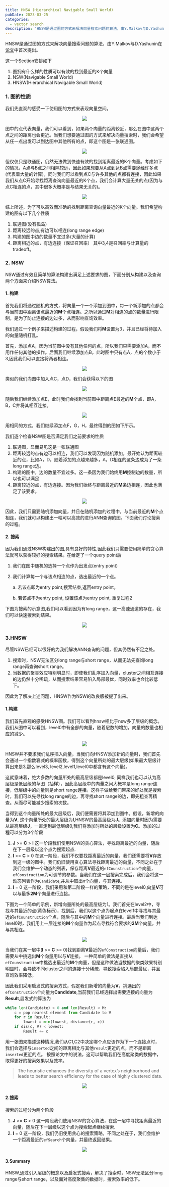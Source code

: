 ```yaml
---
title: HNSW (Hierarchical Navigable Small World)
pubDate: 2023-03-25
categories: 
  - vector search
description: 'HNSW是通过图的方式来解决向量搜索问题的算法，由Y.Malkov与D.Yashunin首次提出'
---
```


<link rel="stylesheet"
    href="https://cdn.jsdelivr.net/npm/katex@0.15.2/dist/katex.min.css"
    integrity="sha384-MlJdn/WNKDGXveldHDdyRP1R4CTHr3FeuDNfhsLPYrq2t0UBkUdK2jyTnXPEK1NQ"
    crossorigin="anonymous"
/>

HNSW是通过图的方式来解决向量搜索问题的算法，由Y.Malkov与D.Yashunin在[论文](https://arxiv.org/pdf/1603.09320.pdf)中首次提出。

这一个Section安排如下
1. 图拥有什么样的性质可以有效的找到最近的K个向量
2. NSW(Navigable Small World)
3. HNSW(Hierarchical Navigable Small World) 

### 1. 图的性质
我们先直观的感受一下使用图的方式来表现向量空间。
<div style="text-align: center">
<img src="https://hayesx-1302722143.cos.ap-singapore.myqcloud.com/img/raw_vector.png"/>
</div>

图中的点代表向量，我们可以看到，如果两个向量的距离较近，那么在图中这两个点之间的距离也会更近。当我们想要通过图的方式来解决向量搜索时，我们会希望从任一点出发可以到达图中其他所有的点，即这个图是一张联通图。
<div style="text-align: center">
<img src="https://hayesx-1302722143.cos.ap-singapore.myqcloud.com/img/compare_vec.png"/>
</div>

但仅仅只是联通图，仍然无法做到快速有效的找到距离最近的K个向量。考虑如下的情况，A点与B点之间相隔较远，因此如果想要从A点到达B点需要途经许多点(代表着大量的计算)，同时我们可以看到点C与许多其他的点都有连接，因此如果我们从点C开始寻找距离查询向量最近的K个点，我们会计算大量无关的点(因为与点C相连的点，其中很多大概率是与结果无关的)。
<div style="text-align: center">
<img src="https://hayesx-1302722143.cos.ap-singapore.myqcloud.com/img/two_conn.png"/>
</div>

综上所述，为了可以高效而准确的找到距离查询向量最近的K个向量。我们希望构建的图有以下几个性质
1. 联通图(没有孤岛)
2. 距离较远的点,有边可以相连(long range edge)
3. 构建的图中边的数量不宜过多(大量的计算)
4. 距离相近的点，有边连接（保证召回率）
其中3,4是召回率与计算量的tradeoff。
### 2. NSW
NSW通过有效且简单的算法构建出满足上述要求的图，下面分别从构建以及查询两个方面来介绍NSW算法。

#### 1. 构建
首先我们将通过随机的方式，将向量一个一个添加到图中，每一个新添加的点都会与当前图中距离该点最近的**M**个点相连。之所以通过**M**对相连的点的数量进行限制，是为了防止连接的边过多，从而影响查询效率。

我们通过一个例子来描述构建的过程，假设我们将**M**设置为3，并且已经将待加入的向量随机打乱。

首先，添加点A，因为当前图中没有其他任何的点，所以我们只需要添加A，而不用作任何其他的操作。后面我们继续添加点B，此时图中只有点A，点的个数小于3,因此我们可以直接将两者相连。

<div style="text-align: center">
<img src="https://hayesx-1302722143.cos.ap-singapore.myqcloud.com/img/addB.png"/>
</div>

类似的我们向图中加入点C，点D，我们会获得以下的图


<div style="text-align: center">
<img src="https://hayesx-1302722143.cos.ap-singapore.myqcloud.com/img/addCD.png"/>
</div>

随后我们继续添加点E，此时我们会找到当前图中距离点E最近的**M**个点，即A，B，C并将其相互连接。

<div style="text-align: center">
<img src="https://hayesx-1302722143.cos.ap-singapore.myqcloud.com/img/addE.png"/>
</div>

用相同的方式，我们继续添加点F，G，H，最终得到的图如下所示。

我们逐个检查NSW图是否满足我们之前要求的性质
1. 联通图，显而易见这是一张联通图
2. 距离较远的点有边可以相连，我们可以发现因为随机添加，最开始认为距离较近的点，比如A，D，随着添加的点越来越多，A，D相连的这条边成为了一条long range边。
3. 构建的图中，边的数量不宜过多。这一条因为我们始终用**M**控制边的数量，所以也可以满足
4. 距离较近的点，有边连接。因为我们始终与距离最近的**M**条边相连，因此也满足了该要求。

<div style="text-align: center">
<img src="https://hayesx-1302722143.cos.ap-singapore.myqcloud.com/img/addFH.png"/>
</div>

因此，我们只需要随机添加向量，并且在随机添加的过程中，与当前最近的**M**个点相连，我们就可以构建出一幅可以高效的进行ANN查询的图。下面我们讨论搜索的过程。

#### 2. 搜索

因为我们通过NSW构建出的图,具有良好的特性,因此我们只需要使用简单的贪心算法就可以获得较好的搜索结果。在给定了一个query point后
1. 我们在图中随机的选择一个点作为出发点(entry point)
2. 我们计算每一个与该点相连的点，选出最近的一个点。
    
    a. 若该点即为entry point,搜索结束,返回entry point。
    
    b. 若该点不为entry point, 设置该点为entry point, 重复过程2

下图为搜索的示意图,我们可以看到因为有long range，这一高速通道的存在，我们可以快速搜索到结果。

<div style="text-align: center">
<img src="https://hayesx-1302722143.cos.ap-singapore.myqcloud.com/img/nsw-search.png"/>
</div>

### 3.HNSW
尽管NSW已经可以很好的为我们解决ANN查询的问题，但其仍然有不足之处。
1. 搜索时，NSW无法区分long range与short range，从而无法先查询long range再查询short range。
2. 当数据的聚类效应特别明显时，即使我们乱序加入向量，cluster之间相互连接的边仍然十分稀疏，从而搜索结果容易陷入局部最优，同时效率也会比较低下。

因此为了解决上述问题，HNSW作为NSW的改良版被提了出来。

#### 1.构建
我们首先直观的感受HNSW图。我们可以看到hnsw相比于nsw多了层级的概念。我们从图中可以看到，level0中有全部的向量，随着层数的增加，向量的数量也相应的减少。
<div style="text-align: center">
<img src="https://hayesx-1302722143.cos.ap-singapore.myqcloud.com/img/hnsw.png"/>
</div>

HNSW并不要求我们乱序插入向量，当我们向HNSW添加新的向量时，我们首先会通过一个指数衰减的概率函数，得到这个向量所处的最大层级(如果最大层级计算出来是3,那么level3, level2,level1,level0中都含有这个向量)。

这就意味着，绝大多数的向量所处的最高层级都是level0, 同样我们也可以认为高层级是低层级的草图（抽样），因此高层级中的向量之间大概率是long range连接，低层级中的向量则是short range连接。这样子做给我们带来的好处就是搜索时，我们可以先寻找long range的边，再寻找short range的边，即先粗查再精查。从而尽可能减少搜索的次数。

当得到这个向量所处的最大层级后，我们便需要将其添加到图中。假设，新增的向量为**V**, 这个向量所处的最大层级为**I**,HNSW的最高层级为**J**。添加向量时因为需要从最高层级**J**，一直走到最低层级0,我们将添加时所处的层级设置为**C**。添加的过程可以分为3个阶段

1. **J** >= **C** > **I**
    这一阶段我们使用NSW的贪心算法，寻找距离最近的向量，随后在下一层级以这个点为搜索起点.
2. **I** >= **C** > 0
    在这一阶段，我们不仅要找距离最近的向量，我们还需要将**V**存放到这一级的图中。我们仍旧使用贪心算法寻找距离最近的向量，不同之处在于我们会维护一个动态的列表，保存距离**V**最近的`efCounstruction`个向量，`efConstruction`为可调节的参数。当我们在这一层搜索完成后，我们会将这一动态列表作为`Candidate`,并从中取出`M`个向量，与其连接。
3. **I** = 0
    这一阶段，我们采用和第二阶段一样的策略，不同的是在level0,向量**V**可以与最多**2M**个向量进行连接。

下图为一个简单的示例，新增向量所处的最高层级为1。我们首先在level2中，寻找与其最近的点(黄色标示)，找到后，我们以这个点为起点在level1中寻找与其最近的`efCounstruction`个点，随后与其中的**M**个向量进行连接。最后当我们到达level0时，我们用上一层连接的**M**个向量作为起点寻找符合要求的**2M**个向量，并与其相连。
<div style="text-align: center">
<img src="https://hayesx-1302722143.cos.ap-singapore.myqcloud.com/img/new-insert.png"/>
</div>

当我们在某一层中(**I** >= **C** >= 0)找到距离**V**最近的`efConstruction`向量后，我们需要从中挑选出**M**个向量用以与**V**连接。
一种简单的做法是直接从`efCounstruction`中挑选出最近的**M**个向量，但是这种做法当数据的聚类效果特别明显时，会导致不同cluster之间的连接十分稀疏，导致搜索陷入局部最优，并且查询效率降低。

因此我们采用启发式的搜索方式，假定我们新增的向量为**V**，挑选出的`efConstruction`个向量为**Candidate**,当前我们已经选择出需要连接的向量为**Result**,启发式的算法为

```python
while len(Candidate) > 0 and len(Result) < M:
    c = pop nearest element from Candidate to V
    for r in Result:
        lowest = min(lowest, distance(r, c))
    if dis(c, V) < lowest:
        Result += c
```

用一张图来描述这种情况,我们从C1,C2中决定哪个点应该作为下一个连接点时，我们会选择与`inserted`之间的距离相比与其他`result`更近的点，而不是距离`inserted`更近的点。
按照论文中的说法，这可以帮助我们在高度聚类的数据中，取得更好的搜索效果以及效率。
> The heuristic enhances the diversity of a vertex’s neighborhood and leads to better search efficiency for the case of highly clustered data.
<div style="text-align: center">
<img src="https://hayesx-1302722143.cos.ap-singapore.myqcloud.com/img/her.png"/>
</div>

#### 2.搜索
搜索的过程分为两个阶段
1. **J** >= **C** > 0
    这一阶段我们使用NSW的贪心算法，在这一层中寻找距离最近的向量，随后在下一层级以这个点为搜索起点继续搜索.
2. **I** = 0
    这一阶段，我们仍旧使用贪心的搜索策略，不同之处在于，我们会维护一个距离最近的`efSearch`个向量，并最终返回结果。
<div style="text-align: center">
<img src="https://hayesx-1302722143.cos.ap-singapore.myqcloud.com/img/search.png"/>
</div>

#### 3.Summary
HNSW,通过引入层级的概念以及启发式搜索，解决了搜索时，NSW无法区分long range与short range，以及面对高度聚集的数据时，搜索效率的低下。


